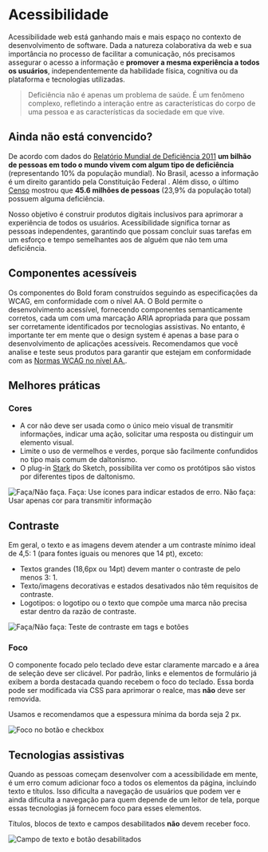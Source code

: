 
# Acessibilidade

Acessibilidade web está ganhando mais e mais espaço no contexto de desenvolvimento de software. Dada a natureza colaborativa da web e sua importância no processo de facilitar a comunicação, nós precisamos assegurar o acesso a informação e **promover a mesma experiência a todos os usuários**, independentemente da habilidade física, cognitiva ou da plataforma e tecnologias utilizadas.

<blockquote cite='World Health Organization'>
  <p>
    Deficiência não é apenas um problema de saúde. É um fenômeno complexo, refletindo a interação entre as
    características do corpo de uma pessoa e as características da sociedade em que vive.
  </p>
</blockquote>

## Ainda não está convencido?

De acordo com dados do [Relatório Mundial de Deficiência 2011](https://www.who.int/disabilities/world_report/2011/report.pdf) **um bilhão de pessoas em todo o mundo vivem com algum tipo de deficiência** (representando 10% da população mundial). No Brasil, acesso a informação é um direito garantido pela Constituição Federal . Além disso, o último [Censo](https://censo2010.ibge.gov.br/resultados/resumo.html) mostrou que **45.6 milhões de pessoas** (23,9% da população total) possuem alguma deficiência.

<Card icon='heartOutline'>
  Nosso objetivo é construir produtos digitais inclusivos para aprimorar a experiência de todos os usuários.
  Acessibilidade significa tornar as pessoas independentes, garantindo que possam concluir suas tarefas em um esforço e
  tempo semelhantes aos de alguém que não tem uma deficiência.
</Card>

## Componentes acessíveis

Os componentes do Bold foram construídos seguindo as especificações da WCAG, em conformidade com o nível AA. O Bold permite o desenvolvimento acessível, fornecendo componentes semanticamente corretos, cada um com uma
marcação ARIA apropriada para que possam ser corretamente identificados por tecnologias assistivas. No entanto, é importante ter em mente que o design system é apenas a base para o desenvolvimento de
aplicações acessíveis. Recomendamos que você analise e teste seus produtos para garantir que estejam em conformidade com as
[Normas WCAG no nível AA.](Https://www.w3.org/TR/WCAG20/#conformance).

## Melhores práticas

### Cores

- A cor não deve ser usada como o único meio visual de transmitir informações, indicar uma ação, solicitar uma
  resposta ou distinguir um elemento visual.
- Limite o uso de vermelhos e verdes, porque são facilmente confundidos no tipo mais comum de daltonismo.
- O plug-in [Stark](https://www.getstark.co/) do Sketch, possibilita ver como os protótipos são vistos por diferentes
  tipos de daltonismo.

![Faça/Não faça. Faça: Use ícones para indicar estados de erro. Não faça: Usar apenas cor para transmitir informação](/image/accessibility-color.png)

## Contraste

Em geral, o texto e as imagens devem atender a um contraste mínimo ideal de 4,5: 1 (para fontes iguais ou menores que 14 pt), exceto:

- Textos grandes (18,6px ou 14pt) devem manter o contraste de pelo menos 3: 1.
- Texto/imagens decorativas e estados desativados não têm requisitos de contraste.
- Logotipos: o logotipo ou o texto que compõe uma marca não precisa estar dentro da razão de contraste.

![Faça/Não faça: Teste de contraste em tags e botões](/image/accessibility-contrast.png)

### Foco

O componente focado pelo teclado deve estar claramente marcado e a área de seleção deve ser clicável. Por padrão,
links e elementos de formulário já exibem a borda destacada quando recebem o foco do teclado. Essa borda
pode ser modificada via CSS para aprimorar o realce, mas **não** deve ser removida.

Usamos e recomendamos que a espessura mínima da borda seja 2 px.

![Foco no botão e checkbox](/image/accessibility-focus.png)

## Tecnologias assistivas

Quando as pessoas começam desenvolver com a acessibilidade em mente, é um erro comum adicionar foco a todos os elementos da página,
incluindo texto e títulos. Isso dificulta a navegação de usuários que podem ver e ainda dificulta a navegação para quem depende de um leitor de tela,
porque essas tecnologias já fornecem foco para esses elementos.

Títulos, blocos de texto e campos desabilitados **não** devem receber foco.

![Campo de texto e botão desabilitados](/image/accessibility-assistivetech.png)
